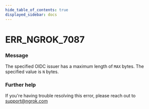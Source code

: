 ```yaml
---
hide_table_of_contents: true
displayed_sidebar: docs
---
```



# ERR_NGROK_7087

### Message
The specified OIDC issuer has a maximum length of `MAX` bytes. The specified value is `N` bytes.

<ErrorDetails error='err_ngrok_7087' />


### Further help
If you're having trouble resolving this error, please reach out to [support@ngrok.com](mailto:support@ngrok.com?subject=Help%20with%20ERR_NGROK_7087)

